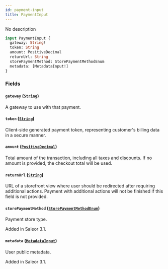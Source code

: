 ```yaml
---
id: payment-input
title: PaymentInput
---
```


No description

```graphql
input PaymentInput {
  gateway: String!
  token: String
  amount: PositiveDecimal
  returnUrl: String
  storePaymentMethod: StorePaymentMethodEnum
  metadata: [MetadataInput!]
}
```

### Fields

#### `gateway` ([`String`](../../../developer/api-reference/scalars/string))

A gateway to use with that payment.

#### `token` ([`String`](../../../developer/api-reference/scalars/string))

Client-side generated payment token, representing customer's billing data in a secure manner.

#### `amount` ([`PositiveDecimal`](../../../developer/api-reference/scalars/positive-decimal))

Total amount of the transaction, including all taxes and discounts. If no amount is provided, the checkout total will be used.

#### `returnUrl` ([`String`](../../../developer/api-reference/scalars/string))

URL of a storefront view where user should be redirected after requiring additional actions. Payment with additional actions will not be finished if this field is not provided.

#### `storePaymentMethod` ([`StorePaymentMethodEnum`](../../../developer/api-reference/enums/store-payment-method-enum))

Payment store type.

Added in Saleor 3.1.

#### `metadata` ([`MetadataInput`](../../../developer/api-reference/inputs/metadata-input))

User public metadata.

Added in Saleor 3.1.
